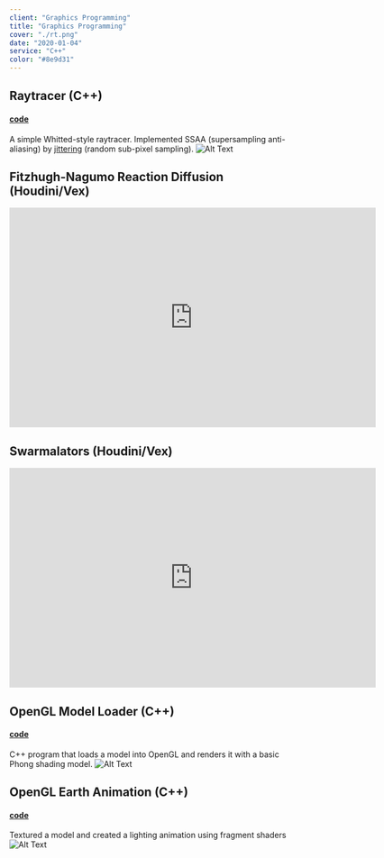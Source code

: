 ```yaml
---
client: "Graphics Programming"
title: "Graphics Programming"
cover: "./rt.png"
date: "2020-01-04"
service: "C++"
color: "#8e9d31"
---
```


## Raytracer (C++)
#### [code](http://github.com/sambeebe/whitted-style-raytracer "code")
A simple Whitted-style raytracer. Implemented SSAA (supersampling anti-aliasing) by [jittering](https://en.wikipedia.org/wiki/Supersampling#Jittered "Jittered") (random sub-pixel sampling).
![Alt Text](whitted-small.png "raytracer")

## Fitzhugh-Nagumo Reaction Diffusion (Houdini/Vex)
<div style="text-align: center;">
<iframe width="650" height="390" src="https://www.youtube.com/embed/IdjTWb7ZH4A" frameborder="0" allow="accelerometer; encrypted-media; gyroscope; picture-in-picture" allowfullscreen></iframe>
</div>

## Swarmalators (Houdini/Vex)
<div style="text-align: center;">
<iframe width="650" height="390" src="https://www.youtube.com/embed/ThFUCQ3jmWM" frameborder="0" allow="accelerometer; encrypted-media; gyroscope; picture-in-picture" allowfullscreen></iframe>
</div>


## OpenGL Model Loader (C++)
#### [code](http://github.com/sambeebe/ModelLoader-OpenGL "Example")
C++ program that loads a model into OpenGL and renders it with a basic Phong shading model.
![Alt Text](buddha.png "oglmodel")


## OpenGL Earth Animation (C++)
#### [code](http://github.com/sambeebe/Earth-OpenGL "Example")
Textured a model and created a lighting animation using fragment shaders
![Alt Text](earth.png "earth")
